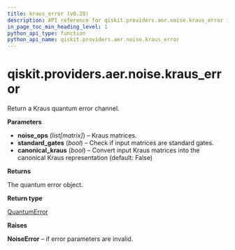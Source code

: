 ```yaml
---
title: kraus_error (v0.28)
description: API reference for qiskit.providers.aer.noise.kraus_error in qiskit v0.28
in_page_toc_min_heading_level: 1
python_api_type: function
python_api_name: qiskit.providers.aer.noise.kraus_error
---
```


<span id="qiskit-providers-aer-noise-kraus-error" />

# qiskit.providers.aer.noise.kraus\_error

<Function id="qiskit.providers.aer.noise.kraus_error" isDedicatedPage={true} github="https://github.com/qiskit/qiskit-aer/tree/stable/0.8/qiskit/providers/aer/noise/errors/standard_errors.py" signature="kraus_error(noise_ops, standard_gates=True, canonical_kraus=False)">
  Return a Kraus quantum error channel.

  **Parameters**

  *   **noise\_ops** (*list\[matrix]*) – Kraus matrices.
  *   **standard\_gates** (*bool*) – Check if input matrices are standard gates.
  *   **canonical\_kraus** (*bool*) – Convert input Kraus matrices into the canonical Kraus representation (default: False)

  **Returns**

  The quantum error object.

  **Return type**

  [QuantumError](qiskit.providers.aer.noise.QuantumError "qiskit.providers.aer.noise.QuantumError")

  **Raises**

  **NoiseError** – if error parameters are invalid.
</Function>

